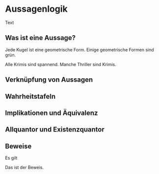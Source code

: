 # Aussagenlogik 

Text

## Was ist eine Aussage?

Jede Kugel ist eine geometrische Form. Einige geometrische Formen sind grün.

Alle Krimis sind spannend. Manche Thriller sind Krimis. 

## Verknüpfung von Aussagen

## Wahrheitstafeln

## Implikationen und Äquivalenz

## Allquantor und Existenzquantor

## Beweise

::: {.theorem}
Es gilt
\begin{equation}
f\left(k\right)=\binom{n}{k}p^k\left(1-p\right)^{n-k} (\#eq:binom)
\end{equation}
:::

::: {.proof}
Das ist der Beweis.
:::

